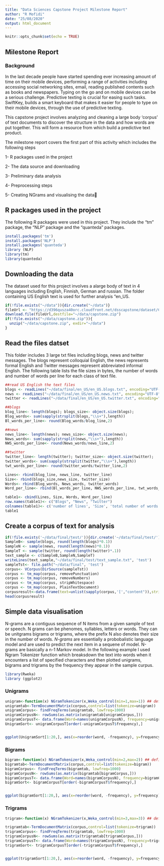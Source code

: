 ```yaml
---
title: "Data Sciences Capstone Project Milestone Report"
author: "R Mofidi"
date: "25/08/2020"
output: html_document
---
```


```r
knitr::opts_chunk$set(echo = TRUE)
```

## Milestone Report

### Background

In the last decade people have started spending ever increasing amount of time on their mobile devices, performing a range of activities including accessing social networking sites, email, reading published contents such as books and newspapers. Typing on the go and on mobile devices can be a serious challenge. Predictive texting is crucial for easing such tasks. SwiftKey, builds a smart keyboard that makes it easier for people to type on their mobile devices, through the use of predictive texting.

This capstone project involves analyzing and cleaning a large body ‘corpus’ of text documents to discover the structure in the data and how words are put together. This will form a resource from which build a predictive text product.

The milestone report covers the first part of this activity which includes the following steps

1-      R packages used in the project

2-      The data source and downloading

3-      Preliminary data analysis

4-      Preprocessing steps

5-      Creating NGrams and visualising the data

##  R packages used in the project

The following R packages were used in this project. They include the "tm" package, the "NLP" package and the "quanteda" packages. 
```r
install.packages('tm')
install.packages('NLP')
install.packages('quanteda')
library (NLP)
library(tm)
library(quanteda)
```

## Downloading the data
The dataset used for this project involves a alarge body of text in 4 languages including English, Finnish, German and russian. The folder containing US English text is used for further analysis "en_US. 

```r
if(!file.exists("~/data")){dir.create("~/data")}
fileUrl <- "https://d396qusza40orc.cloudfront.net/dsscapstone/dataset/Coursera-SwiftKey.zip"
download.file(fileUrl,destfile="~/data/capstone.zip")
if(!file.exists("~/data/capstone.zip")){
  unzip("~/data/capstone.zip", exdir="~/data")
}
```


## Read the files datset

This folder includes 3 large txt files including blogs, news and twitter messages. The blogs represent colloquial English, the news represents formal English and Twitter messages represent abbreviated informal English. The following table lists the file sizes in bytes, the number of words and number of words per line for each class of text file. 

```r
##read US English the text files 
blogs <- readLines("~/data/final/en_US/en_US.blogs.txt", encoding="UTF-8", warn=FALSE, skipNul=TRUE)
news <- readLines("~/data/final/en_US/en_US.news.txt", encoding="UTF-8", warn=FALSE, skipNul=TRUE)
twitter <- readLines("~/data/final/en_US/en_US.twitter.txt", encoding="UTF-8", warn=FALSE, skipNul=TRUE)

##blogs
blog_line<- length(blogs); blogs_size<- object.size(blogs); 
Blog_words<- sum(sapply(strsplit(blogs,"\\s+"),length))
Bl_words_per_line<- round(Blog_words/blog_line,2)

##news
news_line<- length(news); news_size<- object.size(news); 
News_words<- sum(sapply(strsplit(news,"\\s+"),length))
NWS_words_per_line<- round(News_words/news_line,2)

##twitter
twitter_line<- length(twitter); twitter_size<- object.size(twitter); 
twitter_words<- sum(sapply(strsplit(twitter,"\\s+"),length))
twt_words_per_line<- round(twitter_words/twitter_line,2)

Lines<- rbind(blog_line, news_line, twitter_line)
Size<- rbind(blogs_size,news_size, twitter_size)
Words<- rbind(Blog_words, News_words, twitter_words)
Word_per_line<- rbind(Bl_words_per_line, NWS_words_per_line, twt_words_per_line)

table1<- cbind(Lines, Size, Words, Word_per_line)
row.names(table1)<- c("Blogs", "News", "Twitter")
colnames(table1)<- c('number of lines', 'Size', 'total number of words', 'Words per line')
table1
```


## Create a corpus of text for analysis


```r
if(!file.exists('~/data/final/test/')){dir.create('~/data/final/test/')}
SampleB<- sample(blogs, round(length(blogs)*0.1))
SampleN <- sample(news, round(length(news)*0.1))
SampleT <- sample(twitter, round(length(twitter)*.1))
text_sample <- c(SampleB,SampleN,SampleT)
writeLines(text_sample,"~/data/final/test/text_sample.txt", 'test')
sampleTst<- file.path("~/data/final", 'test')
corpus<- VCorpus(DirSource(sampleTst))
corpus <- tm_map(corpus, removePunctuation)
corpus <- tm_map(corpus, removeNumbers)
corpus <- tm_map(corpus, stripWhitespace)
corpus <- tm_map(corpus, PlainTextDocument)
corpusresult<-data.frame(text=unlist(sapply(corpus,'[',"content")),stringsAsFactors = FALSE)
head(corpusresult)
```

## Simple data visualisation

N-grams are a contiguus sequence of N items from a given sample of text or speech. N grams can be phenomes, syllables, letters or words. They can be unitgrams bigrams or trigrams, where the prefix N also denotes their size in the number of words. *N-grams* are essentially a probobalistic language model and are used to predict the next item in a sequene of model. N-grams are basically a n-1 Markov model. In the following example I used Ngram Tokenizer function which breaksdown the text into words when it encounters a list of specified  characters and then plotted unigrams, bigrams and trigrams by the frequency they appear in the sample curpus.  

```r
library(Rweka)
library (ggplot2)
```

### Unigrams

```r
unigram<-function(x) NGramTokenizer(x,Weka_control(min=1,max=1)) ## defines unigram function
unigramtab<-TermDocumentMatrix(corpus,control=list(tokenize=unigram))
unigramCorpus<- findFreqTerms(unigramtab, lowfreq=1000)
unigramCorpusN<- rowSums(as.matrix(unigramtab[unigramCorpus,]))
unigramCorpusT<- data.frame(Word=names(unigramCorpusN), frequency=unigramCorpusN)
UnigramSort<- unigramCorpusT[order(-unigramCorpusT$frequency),]


ggplot(UnigramSort[1:20,], aes(x=reorder(word, -frequency), y=frequency)+ labs(title = "unigrams", x= "commonest words", y="Freqeuncy"))
```

### Bigrams

```r
bigram<-function(x) NGramTokenizer(x,Weka_control(min=2,max=2)) ## defines bigram function
bigramtab<-TermDocumentMatrix(corpus,control=list(tokenize=bigram))
bigramCorpus<- findFreqTerms(bigramtab, lowfreq=1000)
bigramCorpusN<- rowSums(as.matrix(bigramtab[bigramCorpus,]))
bigramCorpusT<- data.frame(Word=names(bigramCorpusN), frequency=bigramCorpusN)
bigramSort<- bigramCorpusT[order(-bigramCorpusT$frequency),]


ggplot(bigramSort[1:20,], aes(x=reorder(word, -frequency), y=frequency)+ labs(title = "bigrams", x= "commonest words", y="Freqeuncy"))
```

### Trigrams

```r
trigram<-function(x) NGramTokenizer(x,Weka_control(min=3,max=3)) ## defines Trigram function

trigramtab<-TermDocumentMatrix(corpus,control=list(tokenize=trigram))
trigramCorpus<- findFreqTerms(trigramtab, lowfreq=1000)
trigramCorpusN<- rowSums(as.matrix(trigramtab[trigramCorpus,]))
trigramCorpusT<- data.frame(Word=names(trigramCorpusN), frequency=trigramCorpusN)
trigramSort<- trigramCorpusT[order(-trigramCorpusT$frequency),]


ggplot(trigramSort[1:20,], aes(x=reorder(word, -frequency), y=frequency)+ labs(title = "trigrams", x= "commonest words", y="Freqeuncy"))
```
